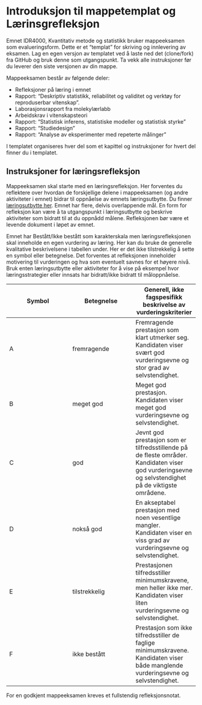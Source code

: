 # Introduksjon til mappetemplat og Lærinsgrefleksjon {.unnumbered}

Emnet IDR4000, Kvantitativ metode og statistikk bruker mappeeksamen som evalueringsform. Dette er et "templat" for skriving og innlevering av eksamen. Lag en egen versjon av templatet ved å laste ned det (clone/fork) fra GitHub og bruk denne som utgangspunkt. Ta vekk alle instruksjoner før du leverer den siste versjonen av din mappe. 

Mappeeksamen består av følgende deler: 

- Refleksjoner på læring i emnet
- Rapport: "Deskriptiv statistikk, reliabilitet og validitet og verktøy for reproduserbar vitenskap".
- Laborasjonsrapport fra molekylærlabb
- Arbeidskrav i vitenskapsteori
- Rapport: "Statistisk inferens, statistiske modeller og statistisk styrke"
- Rapport: "Studiedesign"
- Rapport: "Analyse av eksperimenter med repeterte målinger"

I templatet organiseres hver del som et kapittel og instruksjoner for hvert del finner du i templatet. 

## Instruksjoner for læringsrefleksjon

Mappeeksamen skal starte med en læringsrefleksjon. Her forventes du reflektere over hvordan de forskjellige delene i mappeeksamen (og andre aktiviteter i emnet) bidrar til oppnåelse av emnets læringsutbytte. Du finner [læringsutbytte her](https://studiekatalog.edutorium.no/inn/nb/emne/IDR4000/2023-host). Emnet har flere, delvis overlappende mål. En form for refleksjon kan være å ta utgangspunkt i læringsutbytte og beskrive aktiviteter som bidratt til at du oppnådd målene. Refleksjonen bør være et levende dokument i løpet av emnet.

Emnet har Bestått/Ikke bestått som karakterskala men læringsrefleksjonen skal inneholde en egen vurdering av læring.  Her kan du bruke de generelle kvalitative beskrivelsene i tabellen under. Her er det ikke tilstrekkelig å sette en symbol eller betegnelse. Det forventes at refleksjonen inneholder motivering til vurderingen og hva som eventuelt savnes for et høyere nivå. Bruk enten læringsutbytte eller aktiviteter for å vise på eksempel hvor læringsstrategier eller innsats har bidratt/ikke bidratt til måloppnåelse. 


| Symbol | Betegnelse | Generell, ikke fagspesifikk beskrivelse av vurderingskriterier |
|--- |---|---|
|A |fremragende | Fremragende prestasjon som klart utmerker seg. Kandidaten viser svært god vurderingsevne og stor grad av selvstendighet.|
|B |meget god |Meget god prestasjon. Kandidaten viser meget god vurderingsevne og selvstendighet. 
|C |god |Jevnt god prestasjon som er tilfredsstillende på de fleste områder. Kandidaten viser god vurderingsevne og selvstendighet på de viktigste områdene. |
|D |nokså god| En akseptabel prestasjon med noen vesentlige mangler. Kandidaten viser en viss grad av vurderingsevne og selvstendighet. |
|E |tilstrekkelig |Prestasjonen tilfredsstiller minimumskravene, men heller ikke mer. Kandidaten viser liten vurderingsevne og selvstendighet. |
|F |ikke bestått |Prestasjon som ikke tilfredsstiller de faglige minimumskravene. Kandidaten viser både manglende vurderingsevne og selvstendighet.|


For en godkjent mappeeksamen kreves et fullstendig refleksjonsnotat. 